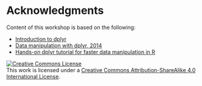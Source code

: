# Acknowledgments

Content of this workshop is based on the following:

- [Introduction to dplyr](https://cran.rstudio.com/web/packages/dplyr/vignettes/introduction.html)
- [Data manipulation with dplyr, 2014](http://bit.ly/hadley_dplyr_tutorial_2014)
- [Hands-on dplyr tutorial for faster data manipulation in R](https://www.r-bloggers.com/hands-on-dplyr-tutorial-for-faster-data-manipulation-in-r)

<a rel="license" href="http://creativecommons.org/licenses/by-sa/4.0/"><img alt="Creative Commons License" style="border-width:0" src="https://i.creativecommons.org/l/by-sa/4.0/88x31.png" /></a><br />This work is licensed under a <a rel="license" href="http://creativecommons.org/licenses/by-sa/4.0/">Creative Commons Attribution-ShareAlike 4.0 International License</a>.

